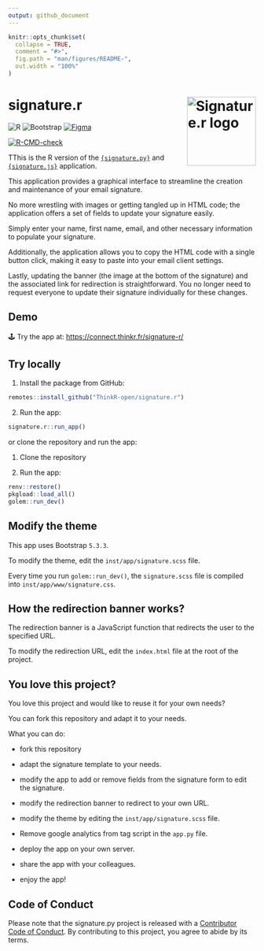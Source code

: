 ```yaml
---
output: github_document
---
```


<!-- README.md is generated from README.Rmd. Please edit that file -->

```r
knitr::opts_chunk$set(
  collapse = TRUE,
  comment = "#>",
  fig.path = "man/figures/README-",
  out.width = "100%"
)
```

# signature.r <img src="man/figures/hex.png" align="right" alt="Signature.r logo" style="height: 140px;"></a>

![R](https://img.shields.io/badge/r-%23276DC3.svg?style=for-the-badge&logo=r&logoColor=white)
![Bootstrap](https://img.shields.io/badge/bootstrap-%238511FA.svg?style=for-the-badge&logo=bootstrap&logoColor=white)
[![Figma](https://img.shields.io/badge/figma-%23F24E1E.svg?style=for-the-badge&logo=figma&logoColor=white)](https://www.figma.com/proto/u95KvEqgWLB8arxt7saZcJ/%7Bsignature%7D?node-id=705-5&t=xevegkmzONTrRyR3-8&scaling=contain&content-scaling=fixed&page-id=0%3A1&starting-point-node-id=705%3A5&hide-ui=1)

<!-- badges: start -->
[![R-CMD-check](https://github.com/ThinkR-open/signature.r/actions/workflows/R-CMD-check/badge.svg)](https://github.com/ThinkR-open/signature.r/actions/workflows/R-CMD-check)
<!-- badges: end -->

TThis is the R version of the [`{signature.py}`](https://github.com/ThinkR-open/signature.py) and [`{signature.js}`](https://github.com/ThinkR-open/signature.js) application.

This application provides a graphical interface to streamline the creation and maintenance of your email signature.

No more wrestling with images or getting tangled up in HTML code; the application offers a set of fields to update your signature easily.

Simply enter your name, first name, email, and other necessary information to populate your signature.

Additionally, the application allows you to copy the HTML code with a single button click, making it easy to paste into your email client settings.

Lastly, updating the banner (the image at the bottom of the signature) and the associated link for redirection is straightforward. You no longer need to request everyone to update their signature individually for these changes.

## Demo

🕹️ Try the app at:
[https://connect.thinkr.fr/signature-r/](https://connect.thinkr.fr/signature-r/)


## Try locally

1. Install the package from GitHub:

```r
remotes::install_github("ThinkR-open/signature.r")
```

2. Run the app:

```r
signature.r::run_app()
```

or clone the repository and run the app:

1. Clone the repository

2. Run the app:

```r
renv::restore()
pkgload::load_all()
golem::run_dev()
```

## Modify the theme

This app uses Bootstrap `5.3.3`.

To modify the theme, edit the `inst/app/signature.scss` file.

Every time you run `golem::run_dev()`, the `signature.scss` file is compiled into `inst/app/www/signature.css`.

## How the redirection banner works?

The redirection banner is a JavaScript function that redirects the user to the specified URL.

To modify the redirection URL, edit the `index.html` file at the root of the project.

## You love this project?

You love this project and would like to reuse it for your own needs?

You can fork this repository and adapt it to your needs.

What you can do:

- fork this repository

- adapt the signature template to your needs. 

- modify the app to add or remove fields from the signature form to edit the signature.

- modify the redirection banner to redirect to your own URL.

- modify the theme by editing the `inst/app/signature.scss` file.

- Remove google analytics from tag script in the `app.py` file.

- deploy the app on your own server.

- share the app with your colleagues.

- enjoy the app!


## Code of Conduct

Please note that the signature.py project is released with a [Contributor Code of Conduct](https://contributor-covenant.org/version/2/1/CODE_OF_CONDUCT.html). By contributing to this project, you agree to abide by its terms.
